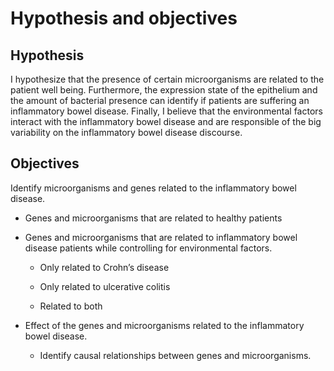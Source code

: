 # Hypothesis and objectives

## Hypothesis

I hypothesize that the presence of certain microorganisms are related to the patient well being.
Furthermore, the expression state of the epithelium and the amount of bacterial presence can identify if patients are suffering an inflammatory bowel disease.
Finally, I believe that the environmental factors interact with the inflammatory bowel disease and are responsible of the big variability on the inflammatory bowel disease discourse.

## Objectives

Identify microorganisms and genes related to the inflammatory bowel disease.

-   Genes and microorganisms that are related to healthy patients

-   Genes and microorganisms that are related to inflammatory bowel disease patients while controlling for environmental factors.

    -   Only related to Crohn's disease

    -   Only related to ulcerative colitis

    -   Related to both

-   Effect of the genes and microorganisms related to the inflammatory bowel disease.

    -   Identify causal relationships between genes and microorganisms.
